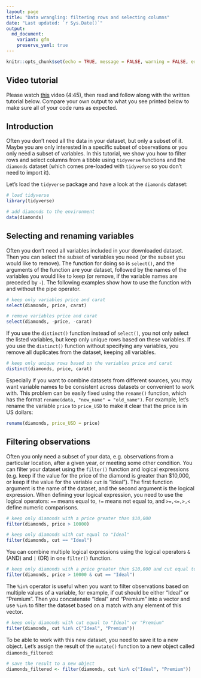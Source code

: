 ```yaml
---
layout: page
title: "Data wrangling: filtering rows and selecting columns"
date: "Last updated: `r Sys.Date()`"
output:
  md_document:
    variant: gfm
    preserve_yaml: true
---
```


```r
knitr::opts_chunk$set(echo = TRUE, message = FALSE, warning = FALSE, error = FALSE)
```

## Video tutorial

Please watch [this](https://vimeo.com/1011762380/2e33856231) video (4:45), then read and follow along with the written tutorial below.
Compare your own output to what you see printed below to make sure all of your code runs as expected.

## Introduction

Often you don't need all the data in your dataset, but only a subset of it.
Maybe you are only interested in a specific subset of observations or you only need a subset of variables.
In this tutorial, we show you how to filter rows and select columns from a tibble using `tidyverse` functions and the `diamonds` dataset (which comes pre-loaded with `tidyverse` so you don't need to import it).

Let's load the `tidyverse` package and have a look at the `diamonds` dataset:

```r
# load tidyverse
library(tidyverse)

# add diamonds to the environment
data(diamonds)
```

## Selecting and renaming variables

Often you don't need all variables included in your downloaded dataset.
Then you can select the subset of variables you need (or the subset you would like to remove).
The function for doing so is `select()`, and the arguments of the function are your dataset, followed by the names of the variables you would like to keep (or remove, if the variable names are preceded by `-`).
The following examples show how to use the function with and without the pipe operator.

```r
# keep only variables price and carat
select(diamonds, price, carat)

# remove variables price and carat
select(diamonds, -price, -carat)
```

If you use the `distinct()` function instead of `select()`, you not only select the listed variables, but keep only unique rows based on these variables.
If you use the `distinct()` function without specifying any variables, you remove all duplicates from the dataset, keeping all variables.

```r
# keep only unique rows based on the variables price and carat
distinct(diamonds, price, carat)
```

Especially if you want to combine datasets from different sources, you may want variable names to be consistent across datasets or convenient to work with.
This problem can be easily fixed using the `rename()` function, which has the format `rename(data, "new_name" = "old_name")`.
For example, let's rename the variable `price` to `price_USD` to make it clear that the price is in US dollars:

```r
rename(diamonds, price_USD = price)
```

## Filtering observations

Often you only need a subset of your data, e.g. observations from a particular location, after a given year, or meeting some other condition.
You can filter your dataset using the `filter()` function and logical expressions (e.g. keep if the value for the price of the diamond is greater than $10,000, or keep if the value for the variable `cut` is "Ideal").
The first function argument is the name of the dataset, and the second argument is the logical expression.
When defining your logical expression, you need to use the logical operators: `==` means equal to, `!=` means not equal to, and `>=,<=,>,<` define numeric comparisons.

```r
# keep only diamonds with a price greater than $10,000
filter(diamonds, price > 10000)

# keep only diamonds with cut equal to "Ideal"
filter(diamonds, cut == "Ideal")
```

You can combine multiple logical expressions using the logical operators `&` (AND) and `|` (OR) in one `filter()` function.

```r
# keep only diamonds with a price greater than $10,000 and cut equal to "Ideal"
filter(diamonds, price > 10000 & cut == "Ideal")
```

The `%in%` operator is useful when you want to filter observations based on multiple values of a variable, for example, if cut should be either "Ideal" or "Premium".
Then you concatenate "Ideal" and "Premium" into a vector and use `%in%` to filter the dataset based on a match with any element of this vector.

```r
# keep only diamonds with cut equal to "Ideal" or "Premium"
filter(diamonds, cut %in% c("Ideal", "Premium"))
```

To be able to work with this new dataset, you need to save it to a new object.
Let's assign the result of the `mutate()` function to a new object called `diamonds_filtered`:

```r
# save the result to a new object
diamonds_filtered <- filter(diamonds, cut %in% c("Ideal", "Premium"))
```